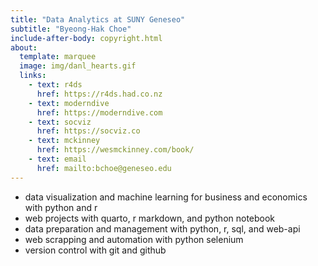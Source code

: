 ```yaml
---
title: "Data Analytics at SUNY Geneseo" 
subtitle: "Byeong-Hak Choe"
include-after-body: copyright.html
about:
  template: marquee
  image: img/danl_hearts.gif
  links:
    - text: r4ds
      href: https://r4ds.had.co.nz
    - text: moderndive
      href: https://moderndive.com
    - text: socviz
      href: https://socviz.co
    - text: mckinney
      href: https://wesmckinney.com/book/
    - text: email
      href: mailto:bchoe@geneseo.edu
---
```


- data visualization and machine learning for business and economics with python and r
- web projects with quarto, r markdown, and python notebook
- data preparation and management with python, r, sql, and web-api
- web scrapping and automation with python selenium
- version control with git and github


<br><br>
<br><br>
<br><br>
